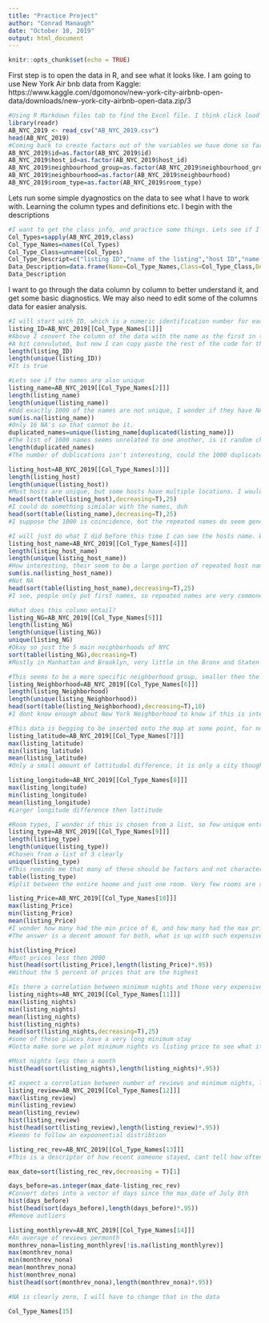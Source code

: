 ```yaml
---
title: "Practice Project"
author: "Conrad Manaugh"
date: "October 10, 2019"
output: html_document
---
```


```r
knitr::opts_chunk$set(echo = TRUE)
```

First step is to open the data in R, and see what it looks like. I am going to use New York Air bnb data from Kaggle: https://www.kaggle.com/dgomonov/new-york-city-airbnb-open-data/downloads/new-york-city-airbnb-open-data.zip/3
```r
#Using R Markdown files tab to find the Excel file. I think click load dataset and copy the prerendered code. This mkaes finding the absolute file location easy.
library(readr)
AB_NYC_2019 <- read_csv("AB_NYC_2019.csv")
head(AB_NYC_2019)
#Coming back to create factors out of the variables we have done so far that need it
AB_NYC_2019$id=as.factor(AB_NYC_2019$id)
AB_NYC_2019$host_id=as.factor(AB_NYC_2019$host_id)
AB_NYC_2019$neighbourhood_group=as.factor(AB_NYC_2019$neighbourhood_group)
AB_NYC_2019$neighbourhood=as.factor(AB_NYC_2019$neighbourhood)
AB_NYC_2019$room_type=as.factor(AB_NYC_2019$room_type)

```
Lets run some simple dyagnostics on the data to see what I have to work with. Learning the column types and definitions etc.
I begin with the descriptions
```r
#I want to get the class info, and practice some things. Lets see if I can make it available in a data frame, which I think looks particurily nice. I get the descriptions from the website where I got the data. The plan is a data set with colname, col class, and col description.
Col_Types=sapply(AB_NYC_2019,class)
Col_Type_Names=names(Col_Types)
Col_Type_Class=unname(Col_Types)
Col_Type_Descript=c("listing ID","name of the listing","host ID","name of the host","location","area","latitude coordinates","longitude coordinates","listing space type","price in dollars","amount of nights minimum","number of reviews","latest review","number of reviews per month","mount of listing per host","mount of listing per host")
Data_Description=data.frame(Name=Col_Type_Names,Class=Col_Type_Class,Description=Col_Type_Descript)
Data_Description
```
I want to go through the data column by column to better understand it, and get some basic diagnostics. We may also need to edit some of the columns data for easier analysis.
```r
#I will start with ID, which is a numeric identification number for each housing unit. We should have an equal number of id's as we do observations, as this is a dataset of housing units for Air Bnb.
listing_ID=AB_NYC_2019[[Col_Type_Names[1]]]
#Above I convert the column of the data with the name as the first in the Column names to a vector
#A bit convuluted, but now I can copy paste the rest of the code for the other columns
length(listing_ID)
length(unique(listing_ID))
#It is true
```

```r
#Lets see if the names are also unique
listing_name=AB_NYC_2019[[Col_Type_Names[2]]]
length(listing_name)
length(unique(listing_name))
#Odd exactly 1000 of the names are not unique, I wonder if they have NA values or something like that. Lets dig deeper. It is odd that it is exactly 1000.
sum(is.na(listing_name))
#Only 16 NA's so that cannot be it.
duplicated_names=unique(listing_name[duplicated(listing_name)]) 
#The list of 1000 names seems unrelated to one another, is it random chance they are just 1000 exatly? I will keep a duplicate vector to see if I can find a reason in the other columns. Perhaps the houses have the same owners as their duplicates, and or the same locations. 1000 specifically though is strange.
length(duplicated_names)
#The number of dublications isn't interesting, could the 1000 duplicates be just random chance?
```

```r
listing_host=AB_NYC_2019[[Col_Type_Names[3]]]
length(listing_host)
length(unique(listing_host))
#Most hosts are unique, but some hosts have multiple locations. I would like to know the hosts with the most locations, setting this up in a dataframe isn't difficult, but I will look to see if someone has made a function for this before making my own.
head(sort(table(listing_host),decreasing=T),25)
#I could do something simialar with the names, duh
head(sort(table(listing_name),decreasing=T),25)
#I suppose the 1000 is coincidence, but the repeated names do seem generic.
```
```r
#I will just do what I did before this time I can see the hosts name. We may have hosts with the same name.
listing_host_name=AB_NYC_2019[[Col_Type_Names[4]]]
length(listing_host_name)
length(unique(listing_host_name))
#How interesting, their seem to be a large portion of repeated host names. Are they NA, or do hosts have multiple ids, or do people truly share names that often?
sum(is.na(listing_host_name))
#Not NA
head(sort(table(listing_host_name),decreasing=T),25)
#I see, people only put first names, so repeated names are very commone.
```
```r
#What does this column entail?
listing_NG=AB_NYC_2019[[Col_Type_Names[5]]]
length(listing_NG)
length(unique(listing_NG))
unique(listing_NG)
#Okay so just the 5 main neighborhoods of NYC
sort(table(listing_NG),decreasing=T)
#Mostly in Manhattan and Brooklyn, very little in the Bronx and Staten Island.
```
```r
#This seems to be a more specific neighborhood group, smaller then the main 5
listing_Neighborhood=AB_NYC_2019[[Col_Type_Names[6]]]
length(listing_Neighborhood)
length(unique(listing_Neighborhood))
head(sort(table(listing_Neighborhood),decreasing=T),10)
#I dont know enough about New York Neighborhood to know if this is interesting. About 200 Neighborhood though.
```

```r
#This data is begging to be inserted onto the map at some point, for now I will just look at the range and mean.
listing_latitude=AB_NYC_2019[[Col_Type_Names[7]]]
max(listing_latitude)
min(listing_latitude)
mean(listing_latitude)
#Only a small amount of lattitudal difference, it is only a city though so expected.
```
```r
listing_longitude=AB_NYC_2019[[Col_Type_Names[8]]]
max(listing_longitude)
min(listing_longitude)
mean(listing_longitude)
#Larger longitude difference then lattitude
```
```r
#Room types, I wonder if this is chosen from a list, so few unique entries, or if it is writing by the host.
listing_type=AB_NYC_2019[[Col_Type_Names[9]]]
length(listing_type)
length(unique(listing_type))
#Chosen from a list of 3 clearly
unique(listing_type)
#This reminds me that many of these should be factors and not characters or numerics, I will go back into the table and change that.
table(listing_type)
#Split between the entire hoome and just one room. Very few rooms are shared rooms.
```


```r
listing_Price=AB_NYC_2019[[Col_Type_Names[10]]]
max(listing_Price)
min(listing_Price)
mean(listing_Price)
#I wonder how many had the min price of 0, and how many had the max price of 1000.
#The answer is a decent amount for both, what is up with such expensive prices, and free sometimes.

hist(listing_Price)
#Most prices less then 2000
hist(head(sort(listing_Price),length(listing_Price)*.95))
#Without the 5 percent of prices that are the highest
```

```r
#Is there a correlation between minimum nights and those very expensive listings
listing_nights=AB_NYC_2019[[Col_Type_Names[11]]]
max(listing_nights)
min(listing_nights)
mean(listing_nights)
hist(listing_nights)
head(sort(listing_nights,decreasing=T),25)
#some of these places have a very long minimum stay
#Gotta make sure we plot minimum nights vs listing price to see what it looks like.

#Most nights less then a month 
hist(head(sort(listing_nights),length(listing_nights)*.95))
```



```r
#I expect a correlation between number of reviews and minimum nights, less minimum nights means more people can stay and give reviews
listing_review=AB_NYC_2019[[Col_Type_Names[12]]]
max(listing_review)
min(listing_review)
mean(listing_review)
hist(listing_review)
hist(head(sort(listing_review),length(listing_review)*.95))
#Seems to follow an expoonential distribtion
```

```r
listing_rec_rev=AB_NYC_2019[[Col_Type_Names[13]]]
#This is a descriptor of how recent someone stayed, cant tell how often reviews occur though, so its only approximate.

max_date=sort(listing_rec_rev,decreasing = T)[1]

days_before=as.integer(max_date-listing_rec_rev)
#Convert dates into a vector of days since the max_date of July 8th
hist(days_before)
hist(head(sort(days_before),length(days_before)*.95))
#Remove outliers

```
```r
listing_monthlyrev=AB_NYC_2019[[Col_Type_Names[14]]]
#An average of reviews permonth
monthrev_nona=listing_monthlyrev[!is.na(listing_monthlyrev)]
max(monthrev_nona)
min(monthrev_nona)
mean(monthrev_nona)
hist(monthrev_nona)
hist(head(sort(monthrev_nona),length(monthrev_nona)*.95))

#NA is clearly zero, I will have to change that in the data
```
```r
Col_Type_Names[15]
```

